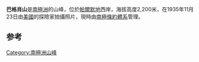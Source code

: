 {{unreferenced|time=2018-11-01T10:42:27+00:00}}
{{coord|71|25|S|67|14|W|display=title}}

'''巴格肖山'''是[[南極洲|南極洲]]的山峰，位於[[帕爾默地|帕爾默地]]西岸，海拔高度2,200米，在1935年11月23日由[[美國|美國]]的探險家拍攝照片，現時由[[南極條約體系|南極條約體系]]管理。

==参考==
{{reflist}}

{{Antarctica-geo-stub}}
[[Category:南極洲山峰|Category:南極洲山峰]]